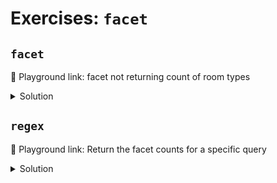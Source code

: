 # Exercises: `facet`

## `facet`

<Playground url="https://search-playground.mongodb.com/tools/code-sandbox/snapshots/6811c97cd9d0c408e959cd66">🔗 Playground link: facet not returning count of room types</Playground>
<details>
  <summary>Solution</summary>
  <div>
  ```js
  "path": "room_type"
  ```
  The field has already been indexed as a facet. Check the index definition.

  Update the path to use the stringFacet field and look at the result. What does it tell you?

  <Playground url="https://search-playground.mongodb.com/tools/code-sandbox/snapshots/6811c9922ebcb4aced00b04a">🔗 solution</Playground>
  </div>
</details>

## ``regex``

<Playground url="https://search-playground.mongodb.com/tools/code-sandbox/snapshots/6811c9cf2ebcb4aced00b04c">🔗 Playground link: Return the facet counts for a specific query</Playground>
<details>
  <summary>Solution</summary>
  <div>
  ```js
  "path": "city"
  ```
  You can also return the facet count based on a specific query.

  Combine the original facet query with a query for your specific text query.

  <Playground url="https://search-playground.mongodb.com/tools/code-sandbox/snapshots/6811cab4d9d0c408e959cd6a">🔗 solution</Playground>
  </div>
</details>


